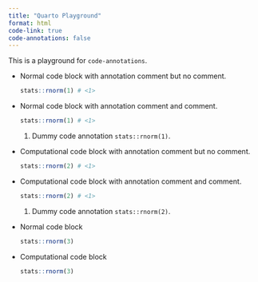 ```yaml
---
title: "Quarto Playground"
format: html
code-link: true
code-annotations: false
---
```


This is a playground for `code-annotations`.

- Normal code block with annotation comment but no comment.

  ```r
  stats::rnorm(1) # <1>
  ```

- Normal code block with annotation comment and comment.

  ```r
  stats::rnorm(1) # <1>
  ```
  1. Dummy code annotation `stats::rnorm(1)`.

- Computational code block with annotation comment but no comment.
  
  ```r
  stats::rnorm(2) # <1>
  ```

- Computational code block with annotation comment and comment.

  ```r
  stats::rnorm(2) # <1>
  ```
  1. Dummy code annotation `stats::rnorm(2)`.

- Normal code block

  ```r
  stats::rnorm(3)
  ```

- Computational code block

  ```r
  stats::rnorm(3)
  ```
